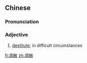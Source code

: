 ==Chinese==
{{zh-forms}}

===Pronunciation===
{{zh-pron
|m=diāobì
|cat=a
}}

===Adjective===
{{zh-adj}}

# [[destitute]]; in difficult circumstances

[[fi:凋敝]]
[[zh:凋敝]]